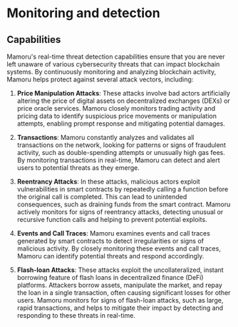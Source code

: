 # Monitoring and detection

## Capabilities
Mamoru's real-time threat detection capabilities ensure that you are never left unaware of various cybersecurity threats that can impact blockchain systems. By continuously monitoring and analyzing blockchain activity, Mamoru helps protect against several attack vectors, including:

1. **Price Manipulation Attacks**: These attacks involve bad actors artificially altering the price of digital assets on decentralized exchanges (DEXs) or price oracle services. Mamoru closely monitors trading activity and pricing data to identify suspicious price movements or manipulation attempts, enabling prompt response and mitigating potential damages.

2. **Transactions**: Mamoru constantly analyzes and validates all transactions on the network, looking for patterns or signs of fraudulent activity, such as double-spending attempts or unusually high gas fees. By monitoring transactions in real-time, Mamoru can detect and alert users to potential threats as they emerge.

3. **Reentrancy Attacks**: In these attacks, malicious actors exploit vulnerabilities in smart contracts by repeatedly calling a function before the original call is completed. This can lead to unintended consequences, such as draining funds from the smart contract. Mamoru actively monitors for signs of reentrancy attacks, detecting unusual or recursive function calls and helping to prevent potential exploits.

4. **Events and Call Traces**: Mamoru examines events and call traces generated by smart contracts to detect irregularities or signs of malicious activity. By closely monitoring these events and call traces, Mamoru can identify potential threats and respond accordingly.

5. **Flash-loan Attacks**: These attacks exploit the uncollateralized, instant borrowing feature of flash loans in decentralized finance (DeFi) platforms. Attackers borrow assets, manipulate the market, and repay the loan in a single transaction, often causing significant losses for other users. Mamoru monitors for signs of flash-loan attacks, such as large, rapid transactions, and helps to mitigate their impact by detecting and responding to these threats in real-time.